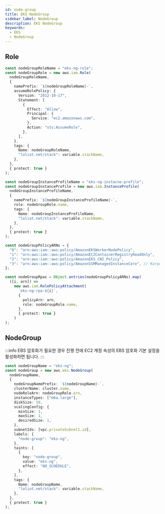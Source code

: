 ```yaml
---
id: node-group
title: EKS NodeGroup
sidebar_label: NodeGroup
description: EKS NodeGroup
keywords:
  - EKS
  - NodeGroup
---
```


## Role

```typescript
const nodeGroupRoleName = "eks-ng-role";
const nodeGroupRole = new aws.iam.Role(
  nodeGroupRoleName,
  {
    namePrefix: `${nodeGroupRoleName}-`,
    assumeRolePolicy: {
      Version: "2012-10-17",
      Statement: [
        {
          Effect: "Allow",
          Principal: {
            Service: "ec2.amazonaws.com",
          },
          Action: "sts:AssumeRole",
        },
      ],
    },
    tags: {
      Name: nodeGroupRoleName,
      "loliot.net/stack": variable.stackName,
    },
  },
  { protect: true }
);

const nodeGroupInstanceProfileName = "eks-ng-instacne-profile";
const nodeGroupInstanceProfile = new aws.iam.InstanceProfile(
  nodeGroupInstanceProfileName,
  {
    namePrefix: `${nodeGroupInstanceProfileName}-`,
    role: nodeGroupRole.name,
    tags: {
      Name: nodeGroupInstanceProfileName,
      "loliot.net/stack": variable.stackName,
    },
  },
  { protect: true }
);

const nodeGroupPolicyARNs = {
  "0": "arn:aws:iam::aws:policy/AmazonEKSWorkerNodePolicy",
  "1": "arn:aws:iam::aws:policy/AmazonEC2ContainerRegistryReadOnly",
  "2": "arn:aws:iam::aws:policy/AmazonEKS_CNI_Policy",
  "3": "arn:aws:iam::aws:policy/AmazonSSMManagedInstanceCore", // Karpenter
};

const nodeGroupRpas = Object.entries(nodeGroupPolicyARNs).map(
  ([i, arn]) =>
    new aws.iam.RolePolicyAttachment(
      `eks-ng-rpa-${i}`,
      {
        policyArn: arn,
        role: nodeGroupRole.name,
      },
      { protect: true }
    )
);
```

## NodeGroup

:::info
EBS 암호화가 필요한 경우 진행 전에 EC2 계정 속성의 EBS 암호화 기본 설정을 활성화하면 됩니다.
:::

```typescript
const nodeGroupName = "eks-ng";
const nodeGroup = new aws.eks.NodeGroup(
  nodeGroupName,
  {
    nodeGroupNamePrefix: `${nodeGroupName}-`,
    clusterName: cluster.name,
    nodeRoleArn: nodeGroupRole.arn,
    instanceTypes: ["m6a.large"],
    diskSize: 50,
    scalingConfig: {
      minSize: 1,
      maxSize: 1,
      desiredSize: 1,
    },
    subnetIds: [vpc.privateSubnet1.id],
    labels: {
      "node-group": "eks-ng",
    },
    taints: [
      {
        key: "node-group",
        value: "eks-ng",
        effect: "NO_SCHEDULE",
      },
    ],
    tags: {
      Name: nodeGroupName,
      "loliot.net/stack": variable.stackName,
    },
  },
  { protect: true }
);
```
